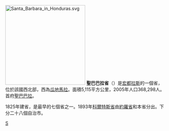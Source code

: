 {{for|類似名稱的條目|聖巴巴拉}}
[[File:Santa_Barbara_in_Honduras.svg|250px]]
'''聖巴巴拉省'''（{{lang-es|'''Santa Bárbara'''}}）是[[宏都拉斯|宏都拉斯]]的一個省，位於該國西北部，西為[[瓜地馬拉|瓜地馬拉]]。面積5,115平方公里，2005年人口368,298人。首府[[聖巴巴拉_(宏都拉斯)|聖巴巴拉]]。

1825年建省，是最早的七個省之一。1893年[[科爾特斯省|科爾特斯省]]由[[約羅省|約羅省]]和本省分出。下分二十八個自治市。

{{宏都拉斯行政區劃}}

[[Category:宏都拉斯行政區劃|S]]